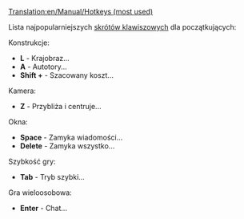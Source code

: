 [[Translation:en/Manual/Hotkeys (most used)]]

Lista najpopularniejszych [[pl/Manual/Skróty klawiszowe|skrótów klawiszowych]] dla początkujących:

Konstrukcje:
* '''L''' - Krajobraz...
* '''A''' - Autotory...
* '''Shift +''' - Szacowany koszt...
Kamera:
* '''Z''' - Przybliża i centruje...
<!--NOT SO IMPORTANT * '''C''' - Centers... -->
<!--NOT SO IMPORTANT * '''X''' - Transparent... -->
Okna:
* '''Space''' -	Zamyka wiadomości...
* '''Delete''' - Zamyka wszystko...
<!--NOT SO IMPORTANT * '''Shift + Delete''' - Close ALL... -->
Szybkość gry:
* '''Tab''' - Tryb szybki...
Gra wieloosobowa:
* '''Enter''' - Chat...